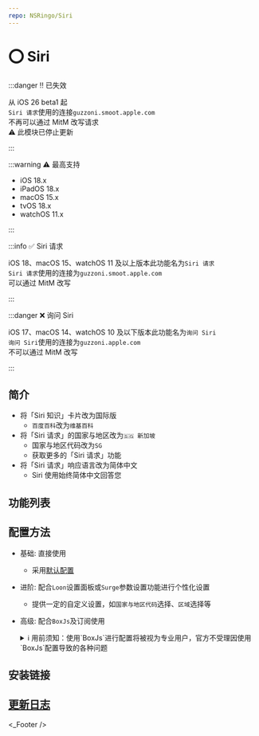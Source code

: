 ```yaml
---
repo: NSRingo/Siri
---
```



# ⭕ Siri

:::danger ‼️ 已失效

从 iOS 26 beta1 起  
`Siri 请求`使用的连接`guzzoni.smoot.apple.com`  
不再可以通过 MitM 改写请求  
⚠️ 此模块已停止更新

:::

:::warning ⚠️ 最高支持

- iOS 18.x
- iPadOS 18.x
- macOS 15.x
- tvOS 18.x
- watchOS 11.x

:::

:::info ✅ Siri 请求

iOS 18、macOS 15、watchOS 11 及以上版本此功能名为`Siri 请求`  
`Siri 请求`使用的连接为`guzzoni.smoot.apple.com`  
可以通过 MitM 改写  

:::

:::danger ❌ 询问 Siri

iOS 17、macOS 14、watchOS 10 及以下版本此功能名为`询问 Siri`  
`询问 Siri`使用的连接为`guzzoni.apple.com`  
不可以通过 MitM 改写  

:::

## 简介
* 将「Siri 知识」卡片改为国际版
  * `百度百科`改为`维基百科`
* 将「Siri 请求」的国家与地区改为`🇸🇬 新加坡`
  * 国家与地区代码改为`SG`
  * 获取更多的「Siri 请求」功能
* 将「Siri 请求」响应语言改为简体中文
  * Siri 使用始终简体中文回答您

## 功能列表



## 配置方法
* 基础: 直接使用
  * 采用[默认配置](#默认设置)
* 进阶: 配合`Loon`设置面板或`Surge`参数设置功能进行个性化设置
  * 提供一定的自定义设置，如`国家与地区代码`选择、`区域`选择等
* 高级: 配合`BoxJs`及订阅使用
  <details>
  <summary>ℹ️ 用前须知：使用`BoxJs`进行配置将被视为专业用户，官方不受理因使用`BoxJs`配置导致的各种问题</summary>

  1. 安装`BoxJs`插件并更新引用资源或脚本:
     * 安装方法及下载链接详见: [🧰 BoxJs](../box-js)
  2. 在`BoxJs`的配置面板中进行个性化设置:
     1. 浏览器访问[BoxJs.com](http://boxjs.com)
     2. 在[`应用`](http://boxjs.com/#/app)页面点开` iRingo`折叠
     3. 在[`⭕ Siri`](http://boxjs.com/#/app/iRingo.Siri)根据需要填写您的设置信息
  </details>

## 安装链接

<ModuleInstall urlPrefix="https://github.com/NSRingo/Siri/releases/latest/download/">
  <ModuleInstall.Tab type="loon">
    <ModuleInstall.Item
      url="iRingo.Siri.plugin"
      badge={[
        {
          type: "tip",
          text: "MitM",
          outline: true,
        },
        {
          type: "info",
          text: "脚本",
          outline: true,
        },
      ]}
    />
  </ModuleInstall.Tab>
  <ModuleInstall.Tab type="surge">
    <ModuleInstall.Item
      url="iRingo.Siri.sgmodule"
      badge={[
        {
          type: "danger",
          text: "MitM",
          outline: true,
        },
        {
          type: "warning",
          text: "脚本",
          outline: true,
        },
      ]}
    />
  </ModuleInstall.Tab>
  <ModuleInstall.Tab type="stash">
    <ModuleInstall.Item
      url="iRingo.Siri.stoverride"
      badge={[
        {
          type: "info",
          text: "覆写",
          outline: true,
        },
        {
          type: "info",
          text: "MitM",
          outline: true,
        },
        {
          type: "info",
          text: "脚本",
          outline: true,
        },
      ]}
    />
  </ModuleInstall.Tab>
  <ModuleInstall.Tab type="egern">
    <ModuleInstall.Item
      url="iRingo.Siri.yaml"
    />
  </ModuleInstall.Tab>
  <ModuleInstall.Tab type="qx">
    <ModuleInstall.Item
      url="iRingo.Siri.snippet"
      badge={[
        {
          type: "danger",
          text: "重写",
          outline: true,
        },
        {
          type: "tip",
          text: "MitM",
          outline: true,
        },
      ]}
    />
  </ModuleInstall.Tab>
</ModuleInstall>

## [更新日志](/changelog/Siri)

<_Footer />
